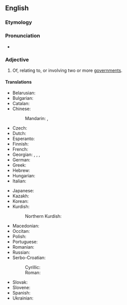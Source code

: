 ==English==

===Etymology===
{{prefix|en|inter|governmental}}

===Pronunciation===
* {{rhymes|en|ɛntəl|s=6}}

===Adjective===
{{en-adj|-}}

# Of, relating to, or involving two or more [[government]]s.

====Translations====
{{trans-top|of, relating to, or involving two or more governments}}
* Belarusian: {{t|be|міжура́давы}}
* Bulgarian: {{t|bg|междуправи́телствен}}
* Catalan: {{t|ca|intergovernamental}}
* Chinese:
*: Mandarin: {{t|cmn|政府間}}, {{t|cmn|政府间|tr=zhèngfǔjiān}}
* Czech: {{t|cs|mezivládní}}
* Dutch: {{t+|nl|intergouvernementeel}}
* Esperanto: {{t|eo|interregistara}}
* Finnish: {{t|fi|hallitustenvälinen}}
* French: {{t+|fr|intergouvernemental}}
* Georgian: {{t|ka|მთავრობათაშორისი}}, {{t|ka|მთავრობათაშორისო}}, {{t|ka|მთავრობათშორისი}} {{qualifier|alternative form}}, {{t|ka|მთავრობათშორისო}} {{qualifier|alternative form}}
* German: {{t+|de|zwischenstaatlich}}
* Greek: {{t+|el|ενδοκυβερνητικός}}
* Hebrew: {{t|he|בֵּין־מֶמְשַׁלְתִּי|tr=beyn-memshaltí}}
* Hungarian: {{t|hu|kormányközi}}
* Italian: {{t+|it|intergovernativo}}
{{trans-mid}}
* Japanese: {{t|ja|[[政府間]]|tr=せいふかん, seifukan}}
* Kazakh: {{t|kk|үкіметаралық}}
* Korean: {{t|ko|정부간(政府間)}}
* Kurdish:
*: Northern Kurdish: {{t+|kmr|navhikûmetî}}
* Macedonian: {{t|mk|меѓувладин}}
* Occitan: {{t|oc|intergovernamental}}
* Polish: {{t|pl|międzyrządowy}}
* Portuguese: {{t|pt|intergovernamental}}
* Romanian: {{t|ro|interguvernamental}}
* Russian: {{t+|ru|межправи́тельственный}}
* Serbo-Croatian:
*: Cyrillic: {{t|sh|међувла́дин}}
*: Roman: {{t+|sh|međuvládin}}
* Slovak: {{t|sk|medzivládny}}
* Slovene: {{t|sl|medvladni}}
* Spanish: {{t|es|intergubernamental}}
* Ukrainian: {{t|uk|міжурядо́вий}}
{{trans-bottom}}

{{c|en|Government}}